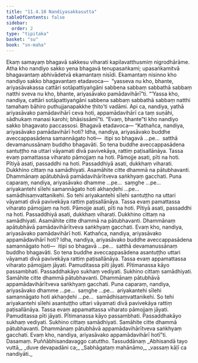 ```yaml
---
title: "11.4.10 Nandiyasakkasutta"
tableOfContents: false
sidebar:
  order: 2
type: "tipitaka"
basket: "su"
book: "sn-maha"
---
```



<DynamicBreadcrumb />

<Division number="1036" book="sn-maha" bookNo="14" page="346">

<Paragraph number="2035" book="sn-maha">
Ekaṃ samayaṃ bhagavā sakkesu viharati kapilavatthusmiṃ nigrodhārāme. Atha kho nandiyo sakko yena bhagavā tenupasaṅkami; upasaṅkamitvā bhagavantaṃ abhivādetvā ekamantaṃ nisīdi. Ekamantaṃ nisinno kho nandiyo sakko bhagavantaṃ etadavoca—  “yasseva nu kho, bhante, ariyasāvakassa cattāri sotāpattiyaṅgāni sabbena sabbaṃ sabbathā sabbaṃ natthi sveva nu kho, bhante, ariyasāvako pamādavihārī”ti.
</Paragraph>

<Paragraph number="2036" book="sn-maha">
“‘Yassa kho, nandiya, cattāri sotāpattiyaṅgāni sabbena sabbaṃ sabbathā sabbaṃ natthi tamahaṃ bāhiro puthujjanapakkhe ṭhito’ti vadāmi. Api ca, nandiya, yathā ariyasāvako pamādavihārī ceva hoti, appamādavihārī ca taṃ suṇāhi, sādhukaṃ manasi karohi; bhāsissāmī”ti. “Evaṃ, bhante”ti kho nandiyo sakko bhagavato paccassosi. Bhagavā etadavoca—
</Paragraph>

<Paragraph number="2037" book="sn-maha">
“Kathañca, nandiya, ariyasāvako pamādavihārī hoti? Idha, nandiya, ariyasāvako buddhe aveccappasādena samannāgato hoti—  itipi so bhagavā …pe…  satthā devamanussānaṃ buddho bhagavāti. So tena buddhe aveccappasādena santuṭṭho na uttari vāyamati divā pavivekāya, rattiṃ paṭisallānāya. Tassa evaṃ pamattassa viharato pāmojjaṃ na hoti. Pāmojje asati, pīti na hoti. Pītiyā asati, passaddhi na hoti. Passaddhiyā asati, dukkhaṃ viharati. Dukkhino cittaṃ na samādhiyati. Asamāhite citte dhammā na pātubhavanti. Dhammānaṃ apātubhāvā pamādavihārītveva saṅkhyaṃ gacchati.
</Paragraph>

<Paragraph number="2038" book="sn-maha">
Puna caparaṃ, nandiya, ariyasāvako dhamme …pe…  saṃghe …pe…  ariyakantehi sīlehi samannāgato hoti akhaṇḍehi …pe…  samādhisaṃvattanikehi. So tehi ariyakantehi sīlehi santuṭṭho na uttari vāyamati divā pavivekāya rattiṃ paṭisallānāya. Tassa evaṃ pamattassa viharato pāmojjaṃ na hoti. Pāmojje asati, pīti na hoti. Pītiyā asati, passaddhi na hoti. Passaddhiyā asati, dukkhaṃ viharati. Dukkhino cittaṃ na samādhiyati. Asamāhite citte dhammā na pātubhavanti. Dhammānaṃ apātubhāvā pamādavihārītveva saṅkhyaṃ gacchati. Evaṃ kho, nandiya, ariyasāvako pamādavihārī hoti.
</Paragraph>

<Paragraph number="2039" book="sn-maha">
Kathañca, nandiya, ariyasāvako appamādavihārī hoti? Idha, nandiya, ariyasāvako buddhe aveccappasādena samannāgato hoti—  itipi so bhagavā …pe…  satthā devamanussānaṃ buddho bhagavāti. So tena buddhe aveccappasādena asantuṭṭho uttari vāyamati divā pavivekāya rattiṃ paṭisallānāya. Tassa evaṃ appamattassa viharato pāmojjaṃ jāyati. Pamuditassa pīti jāyati. Pītimanassa kāyo passambhati. Passaddhakāyo sukhaṃ vediyati. Sukhino cittaṃ samādhiyati. Samāhite citte dhammā pātubhavanti. Dhammānaṃ pātubhāvā appamādavihārītveva saṅkhyaṃ gacchati.
</Paragraph>

<Paragraph number="2040" book="sn-maha">
Puna caparaṃ, nandiya, ariyasāvako dhamme …pe…  saṃghe …pe…  ariyakantehi sīlehi samannāgato hoti akhaṇḍehi …pe…  samādhisaṃvattanikehi. So tehi ariyakantehi sīlehi asantuṭṭho uttari vāyamati divā pavivekāya rattiṃ paṭisallānāya. Tassa evaṃ appamattassa viharato pāmojjaṃ jāyati. Pamuditassa pīti jāyati. Pītimanassa kāyo passambhati. Passaddhakāyo sukhaṃ vediyati. Sukhino cittaṃ samādhiyati. Samāhite citte dhammā pātubhavanti. Dhammānaṃ pātubhāvā appamādavihārītveva saṅkhyaṃ gacchati. Evaṃ kho, nandiya, ariyasāvako appamādavihārī hotī”ti.

</Paragraph>
</Division>

<Paragraph number="2041" type="center" book="sn-maha">
Dasamaṃ.



</Paragraph>

<Paragraph number="2042" type="center" book="sn-maha">
Puññābhisandavaggo catuttho.



</Paragraph>

<Paragraph number="2043" type="center" book="sn-maha">
Tassuddānaṃ


</Paragraph>

<Paragraph number="2044" type="verses" book="sn-maha">
_Abhisandā tayo vuttā,_  
_duve devapadāni ca;_  
_Sabhāgataṃ mahānāmo,_  
_vassaṃ kāḷī ca nandiyāti._
</Paragraph>